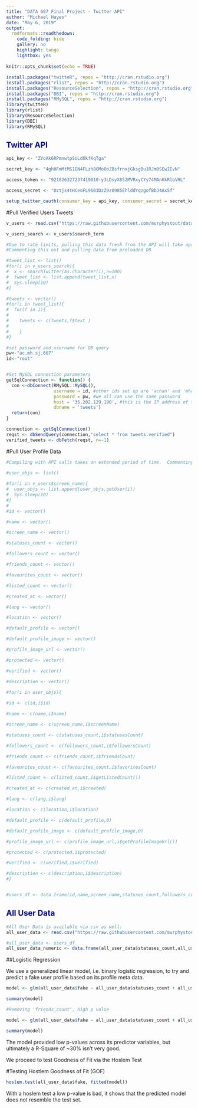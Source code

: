 ---
title: "DATA 607 Final Project - Twitter API"
author: "Michael Hayes"
date: "May 6, 2019"
output:
  rmdformats::readthedown:
    code_folding: hide
    gallery: no
    highlight: tango
    lightbox: yes
    self_contained: yes
    thumbnails: yes
  html_document:
    code_folding: hide
    df_print: paged
---

<style type="text/css">
pre {
  max-height: 150px;
  float: left;
  width: 100%;
  overflow-y: auto;
}
pre.r {
max-height: none;
}
h1.title {
  color: DarkBlue;
  font-weight: bold;
}
h1 { /* Header 1 */
  color: DarkBlue;
  font-weight: bold;
}
h2 { /* Header 2 */
  color: DarkBlue;
  font-weight: bold;
}
h3 { /* Header 3 */
  color: DarkBlue;
  font-weight: bold;
}
h4 { /* Header 3 */
  color: DarkBlue;
  font-weight: bold;
}
</style>  


```{r setup, include=FALSE}
knitr::opts_chunk$set(echo = TRUE)

install.packages("twitteR", repos = "http://cran.rstudio.org")
install.packages("rlist", repos = "http://cran.rstudio.org")
install.packages("ResourceSelection", repos = "http://cran.rstudio.org")
install.packages("DBI", repos = "http://cran.rstudio.org")
install.packages("RMySQL", repos = "http://cran.rstudio.org")
library(twitteR)
library(rlist)
library(ResourceSelection)
library(DBI)
library(RMySQL)

```

## Twitter API

```{r}
api_key <- "ZYoAk6RPmnwtpSULdOkfKqTga"

secret_key <- "4ghHFmMtMS1EN4FLzh8OMoOoZBsfrnxjGksgBu1RJm0SEwIEvN"

access_token <- "921826327237419010-y3LDsyX852MVRxyCYy74MAnKkRlbVHL"

access_secret <- "Dztjs4tHCeoFL96B3DzZ9z0985EhlddYqzgofBbJ4Ax5f"

setup_twitter_oauth(consumer_key = api_key, consumer_secret = secret_key, access_token = access_token, access_secret = access_secret)

```

#Pull Verified Users Tweets

```{r message=FALSE,warning=FALSE,echo=FALSE}

v_users <- read.csv("https://raw.githubusercontent.com/murphystout/data-607/master/verified_users.csv")

v_users_search <- v_users$search_term

#Due to rate limits, pulling this data fresh from the API will take aprox 2 hours.  
#Commenting this out and pulling data from preloaded DB

#tweet_list <- list()
#for(i in v_users_search){
#  x <- searchTwitter(as.character(i),n=100)
#  tweet_list <- list.append(tweet_list,x)
#  Sys.sleep(10)
#}

#tweets <- vector()
#for(i in tweet_list){
#  for(f in i){
#   
#    tweets <- c(tweets,f$text )
#      
#    }
#}

#set password and username for DB query
pw<-"ac.mh.sj.607"
id<-"root"


#Set MySQL connection parameters
getSqlConnection <- function() {
  con <-dbConnect(RMySQL::MySQL(),
                  username = id, #other ids set up are 'achan' and 'mhayes'
                  password = pw, #we all can use the same password
                  host = '35.202.129.190', #this is the IP address of the cloud instance
                  dbname = 'tweets')
  return(con)
}

connection <- getSqlConnection()
reqst <- dbSendQuery(connection,"select * from tweets.verified")
verified_tweets <- dbFetch(reqst, n=-1)

```


#Pull User Profile Data


```{r}
#Compiling with API calls takes an extended period of time.  Commenting this out.
 
#user_objs <- list()

#for(i in v_users$screen_name){
#  user_objs <- list.append(user_objs,getUser(i))
#  Sys.sleep(10)
#}
#
#id <- vector()

#name <- vector()

#screen_name <- vector()

#statuses_count <- vector()

#followers_count <- vector()

#friends_count <- vector()

#favourites_count <- vector()

#listed_count <- vector()

#created_at <- vector()

#lang <- vector()

#location <- vector()

#default_profile <- vector()

#default_profile_image <- vector()

#profile_image_url <- vector()

#protected <- vector()

#verified <- vector()

#description <- vector()

#for(i in user_objs){
  
#id <- c(id,i$id)

#name <- c(name,i$name)

#screen_name <- c(screen_name,i$screenName)

#statuses_count <- c(statuses_count,i$statusesCount)

#followers_count <- c(followers_count,i$followersCount)

#friends_count <- c(friends_count,i$friendsCount)

#favourites_count <- c(favourites_count,i$favoritesCount)

#listed_count <- c(listed_count,i$getListedCount())

#created_at <- c(created_at,i$created)

#lang <- c(lang,i$lang)

#location <- c(location,i$location)

#default_profile <- c(default_profile,0)

#default_profile_image <- c(default_profile_image,0)

#profile_image_url <- c(profile_image_url,i$getProfileImageUrl())

#protected <- c(protected,i$protected)

#verified <- c(verified,i$verified)

#description <- c(description,i$description)
#}


#users_df <- data.frame(id,name,screen_name,statuses_count,followers_count,friends_count,favourites_count,#listed_count,created_at,lang,location,default_profile,default_profile_image,profile_image_url,protected,v#erified,description)
```

## All User Data

```{r}
#All User Data is available via csv as well:
all_user_data <- read.csv("https://raw.githubusercontent.com/murphystout/data-607/master/all_users_data.csv")

#all_user_data <- users_df
all_user_data_numeric <- data.frame(all_user_data$statuses_count,all_user_data$followers_count,all_user_data$friends_count,all_user_data$favourites_count,all_user_data$listed_count,all_user_data$fake)


```

##Logistic Regression

We use a generalized linear model, i.e. binary logistic regression, to try and predict a fake user profile based on its profile meta data.

```{r}

model <- glm(all_user_data$fake ~ all_user_data$statuses_count + all_user_data$followers_count + all_user_data$friends_count + all_user_data$favourites_count + all_user_data$listed_count)

summary(model)

#Removing 'friends_count', high p value

model <- glm(all_user_data$fake ~ all_user_data$statuses_count + all_user_data$followers_count + all_user_data$favourites_count + all_user_data$listed_count)

summary(model)

```

The model provided low p-values across its predictor variables, but ultimately a R-Square of ~30% isn't very good.

We proceed to test Goodness of Fit via the Hoslem Test

#Testing Hostlem Goodness of Fit (GOF)

```{r}
hoslem.test(all_user_data$fake, fitted(model))

```

With a hoslem test a low p-value is bad, it shows that the predicted model does not resemble the test set.
